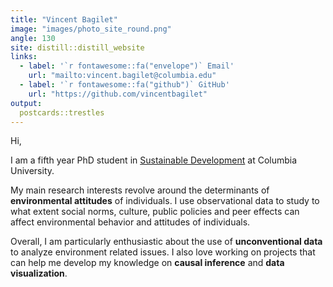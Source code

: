 ```yaml
---
title: "Vincent Bagilet"
image: "images/photo_site_round.png"
angle: 130
site: distill::distill_website
links:
  - label: '`r fontawesome::fa("envelope")` Email'
    url: "mailto:vincent.bagilet@columbia.edu"
  - label: '`r fontawesome::fa("github")` GitHub'
    url: "https://github.com/vincentbagilet"
output:
  postcards::trestles
---
```

 
Hi, 

I am a fifth year PhD student in [Sustainable Development](https://www.sipa.columbia.edu/academics/programs/phd-sustainable-development) at Columbia University. 

My main research interests revolve around the determinants of **environmental attitudes** of individuals. I use observational data to study to what extent social norms, culture, public policies and peer effects can affect environmental behavior and attitudes of individuals. 

Overall, I am particularly enthusiastic about the use of **unconventional data** to analyze environment related issues. I also love working on projects that can help me develop my knowledge on **causal inference** and **data visualization**.

<!-- Prior to joining Columbia, I earned masters in [Quantitative Economics from the Paris School of Economics](https://www.parisschoolofeconomics.eu/en/teaching/masters-program/ppd-public-policy-and-development/), in [Environmental Economics from University Paris Saclay/AgroParisTech](https://www.universite-paris-saclay.fr/en/education/master/environmental-energy-and-transport-economics#presentation) and in Engineering with a specialization in Energy from [Ecole Centrale Lyon](https://www.ec-lyon.fr/en). -->









